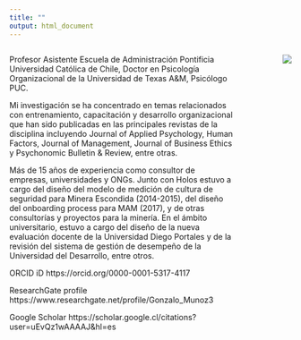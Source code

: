 ```yaml
---
title: ""
output: html_document
---
```


<style>
.column-left{
  float: left;
  width: 80%;
  text-align: left;
}
.column-right{
  float: right;
  width: 20%;
  text-align: right;
}
</style>


<div class="column-left">

Profesor Asistente Escuela de Administración Pontificia Universidad Católica de Chile, Doctor en Psicología Organizacional de la Universidad de Texas A&M, Psicólogo PUC.

Mi investigación se ha concentrado en temas relacionados con entrenamiento, capacitación y desarrollo organizacional que han sido publicadas en las principales revistas de la disciplina incluyendo Journal of Applied Psychology, Human Factors, Journal of Management, Journal of Business Ethics y Psychonomic Bulletin & Review, entre otras. 

Más de 15 años de experiencia como consultor de empresas, universidades y ONGs. Junto con Holos estuvo a cargo del diseño del modelo de medición de cultura de seguridad para Minera Escondida (2014-2015), del diseño del onboarding process para MAM (2017), y de otras consultorías y proyectos para la minería. En el ámbito universitario, estuvo a cargo del diseño de la nueva evaluación docente de la Universidad Diego Portales y de la revisión del sistema de gestión de desempeño de la Universidad del Desarrollo, entre otros.

ORCID iD		https://orcid.org/0000-0001-5317-4117

ResearchGate profile	https://www.researchgate.net/profile/Gonzalo_Munoz3

Google Scholar	https://scholar.google.cl/citations?user=uEvQz1wAAAAJ&hl=es


</div>

<div class="column-right">

![](20_Gonzalo_Munoz.JPG)

</div>






